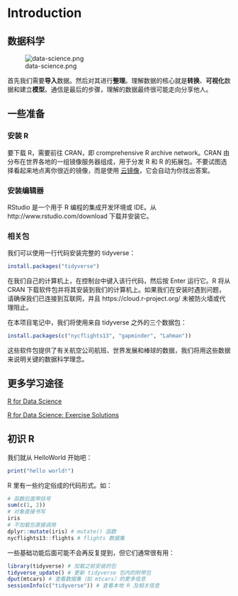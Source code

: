 # Introduction {#introduction}

## 数据科学

![data-science.png](https://d33wubrfki0l68.cloudfront.net/571b056757d68e6df81a3e3853f54d3c76ad6efc/32d37/diagrams/data-science.png)

首先我们需要**导入**数据。然后对其进行**整理**。理解数据的核心就是**转换**、**可视化**数据和建立**模型**。通信是最后的步骤，理解的数据最终很可能走向分享他人。

## 一些准备

### 安装 R

要下载 R，需要前往 CRAN，即 cromprehensive R archive network。CRAN 由分布在世界各地的一组镜像服务器组成，用于分发 R 和 R 的拓展包。不要试图选择看起来地点离你很近的镜像，而是使用 [云镜像](https://cloud.r-project.org/)，它会自动为你找出答案。

### 安装编辑器

RStudio 是一个用于 R 编程的集成开发环境或 IDE。从 http://www.rstudio.com/download 下载并安装它。

### 相关包

我们可以使用一行代码安装完整的 tidyverse：

```R
install.packages("tidyverse")
```

在我们自己的计算机上，在控制台中键入该行代码，然后按 Enter 运行它。R 将从 CRAN 下载软件包并将其安装到我们的计算机上。如果我们在安装时遇到问题，请确保我们已连接到互联网，并且 https://cloud.r-project.org/ 未被防火墙或代理阻止。

在本项目笔记中，我们将使用来自 tidyverse 之外的三个数据包：

```R
install.packages(c("nycflights13", "gapminder", "Lahman"))
```

这些软件包提供了有关航空公司航班、世界发展和棒球的数据，我们将用这些数据来说明关键的数据科学理念。

## 更多学习途径

[R for Data Science](https://r4ds.had.co.nz/)

[R for Data Science: Exercise Solutions](https://jrnold.github.io/r4ds-exercise-solutions)

## 初识 R

我们就从 HelloWorld 开始吧：

```R
print("hello world!")
```

R 里有一些约定俗成的代码形式。如：

```R
# 函数后面带括号
sum(c(1, 2))
# 对象直接书写
iris
# 不加载包直接调用
dplyr::mutate(iris) # mutate() 函数
nycflights13::flights # flights 数据集
```

一些基础功能后面可能不会再反复提到，但它们通常很有用：

```R
library(tidyverse) # 加载之前安装的包
tidyverse_update() # 更新 tidyverse 包内的附带包
dput(mtcars) # 查看数据集（如 mtcars）的更多信息
sessionInfo(c("tidyverse")) # 查看本地 R 及相关信息
```